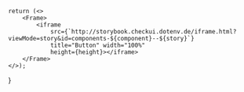     return (<>
        <Frame>
            <iframe
                src={`http://storybook.checkui.dotenv.de/iframe.html?viewMode=story&id=components-${component}--${story}`}
                title="Button" width="100%"
                height={height}></iframe>
        </Frame>
    </>);

}
